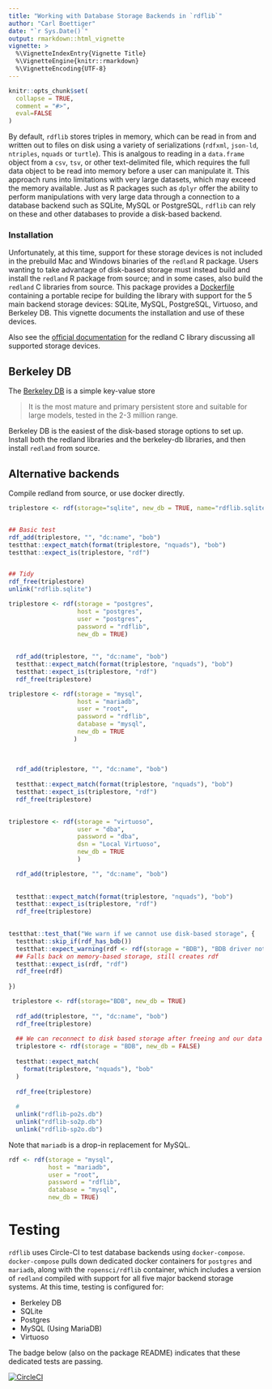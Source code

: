 ```yaml
---
title: "Working with Database Storage Backends in `rdflib`"
author: "Carl Boettiger"
date: "`r Sys.Date()`"
output: rmarkdown::html_vignette
vignette: >
  %\VignetteIndexEntry{Vignette Title}
  %\VignetteEngine{knitr::rmarkdown}
  %\VignetteEncoding{UTF-8}
---
```


```r
knitr::opts_chunk$set(
  collapse = TRUE,
  comment = "#>",
  eval=FALSE
)
```


By default, `rdflib` stores triples in memory, which can be read in from and written out to files on disk using a variety of serializations (`rdfxml`, `json-ld`, `ntriples`, `nquads` or `turtle`).  This is analgous to reading in a `data.frame` object from a `csv`, `tsv`, or other text-delimited file, which requires the full data object to be read into memory before a user can manipulate it.  This approach runs into limitations with very large datasets, which may exceed the memory available.  Just as R packages such as `dplyr` offer the ability to perform manipulations with very large data through a connection to a database backend such as SQLite, MySQL or PostgreSQL, `rdflib` can rely on these and other databases to provide a disk-based backend. 

### Installation

Unfortunately, at this time, support for these storage devices is not included in the prebuild Mac and Windows binaries of the `redland` R package.  Users wanting to take advantage of disk-based storage must instead build and install the `redland` R package from source; and in some cases, also build the `redland` C libraries from source.  This package provides a [Dockerfile]() containing a portable recipe for building the library with support for the 5 main backend storage devices: SQLite, MySQL, PostgreSQL, Virtuoso, and Berkeley DB.  This vignette documents the installation and use of these devices.  

Also see the [official documentation](http://librdf.org/docs/api/redland-storage-modules.html) for the redland C library discussing all supported storage devices.  

## Berkeley DB

The [Berkeley DB](https://en.wikipedia.org/wiki/Berkeley_DB) is a simple key-value store 

> It is the most mature and primary persistent store and suitable for large models, tested in the 2-3 million range.

Berkeley DB is the easiest of the disk-based storage options to set up.  Install both the redland libraries and the berkeley-db libraries, and then install `redland` from source.  


## Alternative backends

Compile redland from source, or use docker directly.

```r
triplestore <- rdf(storage="sqlite", new_db = TRUE, name="rdflib.sqlite")


## Basic test
rdf_add(triplestore, "", "dc:name", "bob")
testthat::expect_match(format(triplestore, "nquads"), "bob")
testthat::expect_is(triplestore, "rdf")


## Tidy    
rdf_free(triplestore)
unlink("rdflib.sqlite")
```  



```r
triplestore <- rdf(storage = "postgres", 
                   host = "postgres", 
                   user = "postgres", 
                   password = "rdflib", 
                   new_db = TRUE)
        
  
  rdf_add(triplestore, "", "dc:name", "bob")
  testthat::expect_match(format(triplestore, "nquads"), "bob")
  testthat::expect_is(triplestore, "rdf")
  rdf_free(triplestore)
```  


```r

triplestore <- rdf(storage = "mysql", 
                   host = "mariadb", 
                   user = "root", 
                   password = "rdflib", 
                   database = "mysql",
                   new_db = TRUE
                  )
  
  
  
  rdf_add(triplestore, "", "dc:name", "bob")
  
  testthat::expect_match(format(triplestore, "nquads"), "bob")
  testthat::expect_is(triplestore, "rdf")
  rdf_free(triplestore)
  

```


```r
triplestore <- rdf(storage = "virtuoso", 
                   user = "dba", 
                   password = "dba", 
                   dsn = "Local Virtuoso", 
                   new_db = TRUE
                   )

  rdf_add(triplestore, "", "dc:name", "bob")
  
  
  testthat::expect_match(format(triplestore, "nquads"), "bob")
  testthat::expect_is(triplestore, "rdf")
  rdf_free(triplestore)
  
```


```r

testthat::test_that("We warn if we cannot use disk-based storage", {
  testthat::skip_if(rdf_has_bdb())
  testthat::expect_warning(rdf <- rdf(storage = "BDB"), "BDB driver not found")
  ## Falls back on memory-based storage, still creates rdf
  testthat::expect_is(rdf, "rdf")
  rdf_free(rdf)
  
})
```


```r
 triplestore <- rdf(storage="BDB", new_db = TRUE)
  
  rdf_add(triplestore, "", "dc:name", "bob")
  rdf_free(triplestore)
  
  ## We can reconnect to disk based storage after freeing and our data is still there!
  triplestore <- rdf(storage = "BDB", new_db = FALSE)
  
  testthat::expect_match(
    format(triplestore, "nquads"), "bob"
  )
  
  rdf_free(triplestore)
  
  #
  unlink("rdflib-po2s.db")
  unlink("rdflib-so2p.db")
  unlink("rdflib-sp2o.db")


```


Note that `mariadb` is a drop-in replacement for MySQL.

```r
rdf <- rdf(storage = "mysql", 
           host = "mariadb", 
           user = "root", 
           password = "rdflib", 
           database = "mysql",
           new_db = TRUE)
```



# Testing

`rdflib` uses Circle-CI to test database backends using `docker-compose`.  `docker-compose` pulls down dedicated docker containers for `postgres` and `mariadb`, along with the `ropensci/rdflib` container, which includes a version of `redland` compiled with support for all five major backend storage systems.  At this time, testing is configured for:

- Berkeley DB
- SQLite
- Postgres
- MySQL (Using MariaDB)
- Virtuoso





The badge below (also on the package README) indicates that these dedicated tests are passing.

[![CircleCI](https://circleci.com/gh/ropensci/rdflib.svg?style=svg)](https://circleci.com/gh/ropensci/rdflib)
